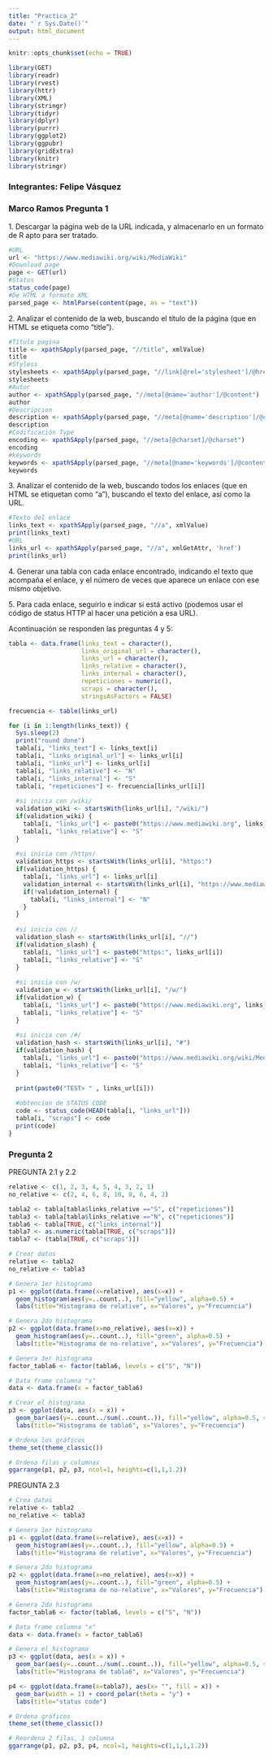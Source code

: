 ```yaml
---
title: "Practica_2"
date: "`r Sys.Date()`"
output: html_document
---
```


```r
knitr::opts_chunk$set(echo = TRUE)
```

```r
library(GET)
library(readr)
library(rvest)
library(httr)
library(XML)
library(stringr)
library(tidyr)
library(dplyr) 
library(purrr)
library(ggplot2)
library(ggpubr)
library(gridExtra)
library(knitr)
library(stringr)
```

### Integrantes:  Felipe Vásquez

### Marco Ramos    Pregunta 1

1\. Descargar la página web de la URL indicada, y almacenarlo en un formato de R apto para ser tratado.

```r
#URL
url <- "https://www.mediawiki.org/wiki/MediaWiki"
#Download page
page <- GET(url)
#Status
status_code(page)
#De HTML a formato XML
parsed_page <- htmlParse(content(page, as = "text"))
```

2\. Analizar el contenido de la web, buscando el título de la página (que en HTML se etiqueta como "title").

```r
#Título pagina
title <- xpathSApply(parsed_page, "//title", xmlValue)
title
#Styless
stylesheets <- xpathSApply(parsed_page, "//link[@rel='stylesheet']/@href")
stylesheets
#Autor
author <- xpathSApply(parsed_page, "//meta[@name='author']/@content")
author
#Descripcion
description <- xpathSApply(parsed_page, "//meta[@name='description']/@content")
description
#Codificación Type
encoding <- xpathSApply(parsed_page, "//meta[@charset]/@charset")
encoding
#keywords
keywords <- xpathSApply(parsed_page, "//meta[@name='keywords']/@content")
keywords
```

3\. Analizar el contenido de la web, buscando todos los enlaces (que en HTML se etiquetan como "a"), buscando el texto del enlace, así como la URL.

```r
#Texto del enlace
links_text <- xpathSApply(parsed_page, "//a", xmlValue)
print(links_text)
#URL
links_url <- xpathSApply(parsed_page, "//a", xmlGetAttr, 'href')
print(links_url)
```

4\. Generar una tabla con cada enlace encontrado, indicando el texto que acompaña el enlace, y el número de veces que aparece un enlace con ese mismo objetivo.

5\. Para cada enlace, seguirlo e indicar si está activo (podemos usar el código de status HTTP al hacer una petición a esa URL).

Acontinuación se responden las preguntas 4 y 5:

```r
tabla <- data.frame(links_text = character(),
                    links_original_url = character(),
                    links_url = character(),
                    links_relative = character(),
                    links_internal = character(),
                    repeticiones = numeric(),
                    scraps = character(),
                    stringsAsFactors = FALSE)

frecuencia <- table(links_url)

for (i in 1:length(links_text)) {
  Sys.sleep(2)
  print("round done")
  tabla[i, "links_text"] <- links_text[i]
  tabla[i, "links_original_url"] <- links_url[i]
  tabla[i, "links_url"] <- links_url[i]
  tabla[i, "links_relative"] <- "N"
  tabla[i, "links_internal"] <- "S"
  tabla[i, "repeticiones"] <- frecuencia[links_url[i]]
  
  #si inicia con /wiki/
  validation_wiki <- startsWith(links_url[i], "/wiki/")
  if(validation_wiki) {
    tabla[i, "links_url"] <- paste0("https://www.mediawiki.org", links_url[i])
    tabla[i, "links_relative"] <- "S"
  }
  
  #si inicia con /https/
  validation_https <- startsWith(links_url[i], "https:")
  if(validation_https) {
    tabla[i, "links_url"] <- links_url[i]
    validation_internal <- startsWith(links_url[i], "https://www.mediawiki.org")
    if(!validation_internal) {
      tabla[i, "links_internal"] <- "N"
    }
  }
  
  #si inicia con //
  validation_slash <- startsWith(links_url[i], "//")
  if(validation_slash) {
    tabla[i, "links_url"] <- paste0("https:", links_url[i])
    tabla[i, "links_relative"] <- "S"
  }
  
  #si inicia con /w/
  validation_w <- startsWith(links_url[i], "/w/")
  if(validation_w) {
    tabla[i, "links_url"] <- paste0("https://www.mediawiki.org", links_url[i])
    tabla[i, "links_relative"] <- "S"
  }
  
  #si inicia con /#/
  validation_hash <- startsWith(links_url[i], "#")
  if(validation_hash) {
    tabla[i, "links_url"] <- paste0("https://www.mediawiki.org/wiki/MediaWiki", links_url[i])
    tabla[i, "links_relative"] <- "S"
  }
  
  print(paste0("TEST> " , links_url[i]))
  
  #obtencion de STATUS CODE
  code <- status_code(HEAD(tabla[i, "links_url"]))
  tabla[i, "scraps"] <- code
  print(code)
}
```

### Pregunta 2

PREGUNTA 2.1 y 2.2

```r
relative <- c(1, 2, 3, 4, 5, 4, 3, 2, 1)
no_relative <- c(2, 4, 6, 8, 10, 8, 6, 4, 2)

tabla2 <- tabla[tabla$links_relative =="S", c("repeticiones")]
tabla3 <- tabla[tabla$links_relative =="N", c("repeticiones")]
tabla6 <- tabla[TRUE, c("links_internal")]
tabla7 <- as.numeric(tabla[TRUE, c("scraps")])
tabla7 <- (tabla[TRUE, c("scraps")])

# Crear datos
relative <- tabla2
no_relative <- tabla3

# Genera 1er histograma
p1 <- ggplot(data.frame(x=relative), aes(x=x)) + 
  geom_histogram(aes(y=..count..), fill="yellow", alpha=0.5) +
  labs(title="Histograma de relative", x="Valores", y="Frecuencia") 

# Genera 2do histograma
p2 <- ggplot(data.frame(x=no_relative), aes(x=x)) + 
  geom_histogram(aes(y=..count..), fill="green", alpha=0.5) +
  labs(title="Histograma de no-relative", x="Valores", y="Frecuencia")

# Genera 3er histograma
factor_tabla6 <- factor(tabla6, levels = c("S", "N"))

# Data frame columna "x"
data <- data.frame(x = factor_tabla6)

# Crear el histograma
p3 <- ggplot(data, aes(x = x)) + 
  geom_bar(aes(y=..count../sum(..count..)), fill="yellow", alpha=0.5, stat = "count") +
  labs(title="Histograma de tabla6", x="Valores", y="Frecuencia")

# Ordena los gráficos 
theme_set(theme_classic())

# Ordena filas y columnas
ggarrange(p1, p2, p3, ncol=1, heights=c(1,1,1.2))
```

PREGUNTA 2.3

```r
# Crea datos
relative <- tabla2
no_relative <- tabla3

# Genera 1er histograma
p1 <- ggplot(data.frame(x=relative), aes(x=x)) + 
  geom_histogram(aes(y=..count..), fill="yellow", alpha=0.5) +
  labs(title="Histograma de relative", x="Valores", y="Frecuencia") 

# Genera 2do histograma
p2 <- ggplot(data.frame(x=no_relative), aes(x=x)) + 
  geom_histogram(aes(y=..count..), fill="green", alpha=0.5) +
  labs(title="Histograma de no-relative", x="Valores", y="Frecuencia")

# Genera 2do histograma
factor_tabla6 <- factor(tabla6, levels = c("S", "N"))

# Data frame columna "x"
data <- data.frame(x = factor_tabla6)

# Genera el histograma
p3 <- ggplot(data, aes(x = x)) + 
  geom_bar(aes(y=..count../sum(..count..)), fill="yellow", alpha=0.5, stat = "count") +
  labs(title="Histograma de tabla6", x="Valores", y="Frecuencia")

p4 <- ggplot(data.frame(x=tabla7), aes(x= "", fill = x)) + 
  geom_bar(width = 1) + coord_polar(theta = "y") +
  labs(title="status code")

# Ordena gráficos
theme_set(theme_classic())

# Reordena 2 filas, 1 columna 
ggarrange(p1, p2, p3, p4, ncol=1, heights=c(1,1,1,1.2))
```
